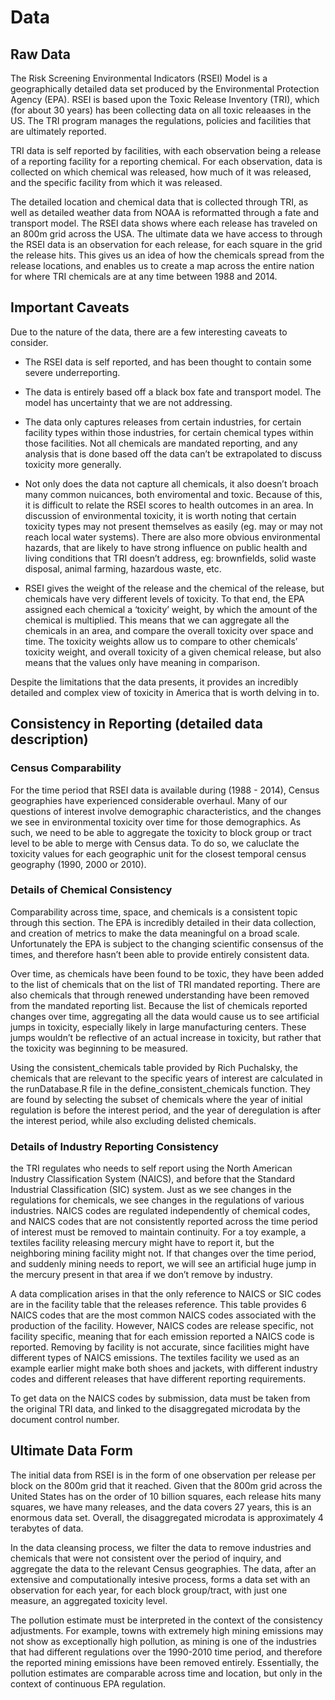 # Data {#math}

## Raw Data

The Risk Screening Environmental Indicators (RSEI) Model is a geographically detailed data set produced by the Environmental Protection Agency (EPA). RSEI is based upon the Toxic Release Inventory (TRI), which (for about 30 years) has been collecting data on all toxic releaases in the US. The TRI program manages the regulations, policies and facilities that are ultimately reported. 

TRI data is self reported by facilities, with each observation being a release of a reporting facility for a reporting chemical. For each observation, data is collected on which chemical was released, how much of it was released, and the specific facility from which it was released. 

The detailed location and chemical data that is collected through TRI, as well as detailed weather data from NOAA is reformatted through a fate and transport model. The RSEI data shows where each release has traveled on an 800m grid across the USA. The ultimate data we have access to through the RSEI data is an observation for each release, for each square in the grid the release hits. This gives us an idea of how the chemicals spread from the release locations, and enables us to create a map across the entire nation for where TRI chemicals are at any time between 1988 and 2014. 

## Important Caveats

Due to the nature of the data, there are a few interesting caveats to consider. 

* The RSEI data is self reported, and has been thought to contain some severe underreporting. 

* The data is entirely based off a black box fate and transport model. The model has uncertainty that we are not addressing. 

* The data only captures releases from certain industries, for certain facility types within those industries, for certain chemical types within those facilities. Not all chemicals are mandated reporting, and any analysis that is done based off the data can't be extrapolated to discuss toxicity more generally. 

* Not only does the data not capture all chemicals, it also doesn't broach many common nuicances, both enviromental and toxic. Because of this, it is difficult to relate the RSEI scores to health outcomes in an area. In discussion of environmental toxicity, it is worth noting that certain toxicity types may not present themselves as easily (eg. may or may not reach local water systems). There are also more obvious environmental hazards, that are likely to have strong influence on public health and living conditions that TRI doesn't address, eg: brownfields, solid waste disposal, animal farming, hazardous waste, etc.

* RSEI gives the weight of the release and the chemical of the release, but chemicals have very different levels of toxicity. To that end, the EPA assigned each chemical a 'toxicity' weight, by which the amount of the chemical is multiplied. This means that we can aggregate all the chemicals in an area, and compare the overall toxicity over space and time. The toxicity weights allow us to compare to other chemicals' toxicity weight, and overall toxicity of a given chemical release, but also means that the values only have meaning in comparison.

Despite the limitations that the data presents, it provides an incredibly detailed and complex view of toxicity in America that is worth delving in to. 

## Consistency in Reporting (detailed data description)

### Census Comparability

For the time period that RSEI data is available during (1988 - 2014), Census geographies have experienced considerable overhaul. Many of our questions of interest involve demographic characteristics, and the changes we see in environmental toxicity over time for those demographics. As such, we need to be able to aggregate the toxicity to block group or tract level to be able to merge with Census data. To do so, we caluclate the toxicity values for each geographic unit for the closest temporal census geography (1990, 2000 or 2010).

### Details of Chemical Consistency

Comparability across time, space, and chemicals is a consistent topic through this section. The EPA is incredibly detailed in their data collection, and creation of metrics to make the data meaningful on a broad scale. Unfortunately the EPA is subject to the changing scientific consensus of the times, and therefore hasn't been able to provide entirely consistent data. 

Over time, as chemicals have been found to be toxic, they have been added to the list of chemicals that on the list of TRI mandated reporting. There are also chemicals that through renewed understanding have been removed from the mandated reporting list. Because the list of chemicals reported changes over time, aggregating all the data would cause us to see artificial jumps in toxicity, especially likely in large manufacturing centers. These jumps wouldn't be reflective of an actual increase in toxicity, but rather that the toxicity was beginning to be measured. 

Using the consistent_chemicals table provided by Rich Puchalsky, the chemicals that are relevant to the specific years of interest are calculated in the runDatabase.R file in the define_consistent_chemicals function. They are found by selecting the subset of chemicals where the year of initial regulation is before the interest period, and the year of deregulation is after the interest period, while also excluding delisted chemicals. 

### Details of Industry Reporting Consistency

the TRI regulates who needs to self report using the North American Industry Classification System (NAICS), and before that the Standard Industrial Classification (SIC) system. Just as we see changes in the regulations for chemicals, we see changes in the regulations of various industries. NAICS codes are regulated independently of chemical codes, and NAICS codes that are not consistently reported across the time period of interest must be removed to maintain continuity. For a toy example, a textiles facility releasing mercury might have to report it, but the neighboring mining facility might not. If that changes over the time period, and suddenly mining needs to report, we will see an artificial huge jump in the mercury present in that area if we don't remove by industry.

A data complication arises in that the only reference to NAICS or SIC codes are in the facility table that the releases reference. This table provides 6 NAICS codes that are the most common NAICS codes associated with the production of the facility. However, NAICS codes are release specific, not facility specific, meaning that for each emission reported a NAICS code is reported. Removing by facility is not accurate, since facilities might have different types of NAICS emissions. The textiles facility we used as an example earlier might make both shoes and jackets, with different industry codes and different releases that have different reporting requirements.

To get data on the NAICS codes by submission, data must be taken from the original TRI data, and linked to the disaggregated microdata by the document control number.


## Ultimate Data Form

The initial data from RSEI is in the form of one observation per release per block on the 800m grid that it reached. Given that the 800m grid across the United States has on the order of 10 billion squares, each release hits many squares, we have many releases, and the data covers 27 years, this is an enormous data set. Overall, the disaggregated microdata is approximately 4 terabytes of data. 

In the data cleansing process, we filter the data to remove industries and chemicals that were not consistent over the period of inquiry, and aggregate the data to the relevant Census geographies. The data, after an extensive and computationally intesive process, forms a data set with an observation for each year, for each block group/tract, with just one measure, an aggregated toxicity level. 

The pollution estimate must be interpreted in the context of the consistency adjustments. For example, towns with extremely high mining emissions may not show as exceptionally high pollution, as mining is one of the industries that had different regulations over the 1990-2010 time period, and therefore the reported mining emissions have been removed entirely. Essentially, the pollution estimates are comparable across time and location, but only in the context of continuous EPA regulation. 